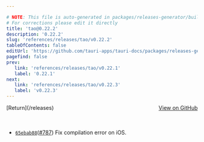 ```yaml
---

# NOTE: This file is auto-generated in packages/releases-generator/build.ts
# For corrections please edit it directly
title: 'tao@0.22.2'
description: '0.22.2'
slug: 'references/releases/tao/v0.22.2'
tableOfContents: false
editUrl: 'https://github.com/tauri-apps/tauri-docs/packages/releases-generator/build.ts'
pagefind: false
prev:
   link: 'references/releases/tao/v0.22.1'
   label: '0.22.1'
next:
   link: 'references/releases/tao/v0.22.3'
   label: 'v0.22.3'
---
```


<div style="margin-bottom:3rem; display: flex; justify-content: space-between; align-items: center"><span>[Return](/releases)</span><span><a href="https://github.com/tauri-apps/tao/releases/tag/tao-v0.22.2">View on GitHub</a></span></div>

- [`65ebab88`](https://github.com/tauri-apps/tao/commit/65ebab888de2d1ae4b7562572060d1e51ef85043)([#787](https://github.com/tauri-apps/tao/pull/787)) Fix compilation error on iOS.

